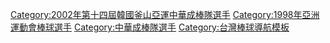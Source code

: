 {{Navbox
|bodyclass=hlist
| name  = 1998年第十三屆泰國曼谷亞運中華成棒代表隊
| title = [[1998年亚洲运动会|<span style="color:white;">1998年第十三屆泰國曼谷亞運棒球比賽</span>]][[中華成棒隊|<span style="color:white;">中華成棒代表隊</span>]]
| titlestyle = background:navy; color:red;
| groupstyle = background:navy; color:#FFFFFF;
|group1=總教練
|list1= 
*[[高英傑]]
|group2=教練
|list2= 
*[[許順益]] 
* [[林華韋]] 
* [[曾慶裕]] 
|group3= 投手
|list3= 
*[[沈柏蒼]] 
* [[莊景賀]] 
* [[曹竣崵|曹竣揚]] 
* [[劉義傳]] 
* [[吳俊良]] 
* [[許銘傑]] 
* [[郭李建夫]]
|group4= 捕手
|list4= 
*[[蔡威廷]] 
* [[曾智偵]] 
* [[吳晉維|吳昭輝]]
|group5= 內野手
|list5= 
*[[王光輝 (棒球選手)|王光輝]] 
* [[潘忠韋]] 
* [[黃忠義]] 
* [[馮勝賢]] 
* [[張泰山]] 
* [[鄭昌明]] 
* [[林琨瀚]]|group6= 外野手
|list6= 
*[[楊松弦]] 
* [[陳致遠]] 
* [[陳金鋒]] 
* [[黃煚隆]] 
* [[闕壯鎮]]
}}<includeonly> [[Category:2002年第十四屆韓國釜山亞運中華成棒隊選手]][[Category:1998年亞洲運動會棒球選手]][[Category:中華成棒隊選手]]
</includeonly><noinclude>[[Category:台灣棒球導航模板]]</noinclude>